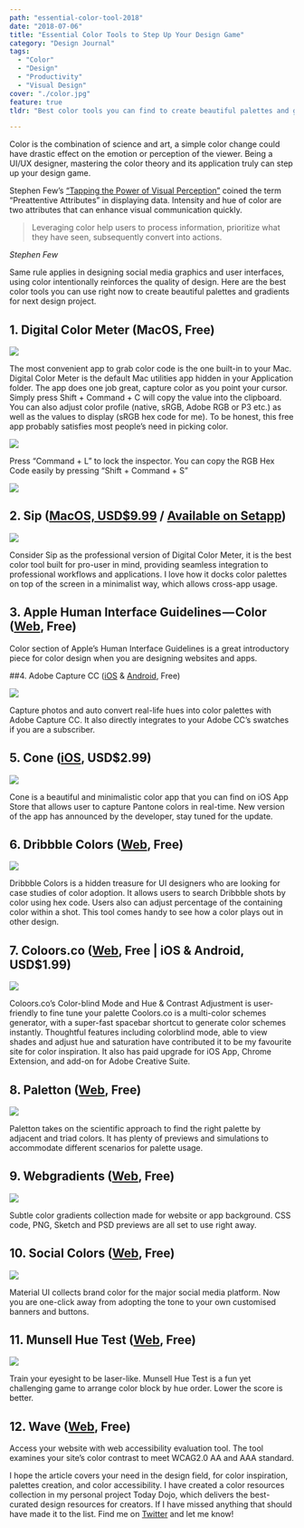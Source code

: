```yaml
---
path: "essential-color-tool-2018"
date: "2018-07-06"
title: "Essential Color Tools to Step Up Your Design Game"
category: "Design Journal"
tags: 
  - "Color"
  - "Design"
  - "Productivity"
  - "Visual Design"
cover: "./color.jpg"
feature: true
tldr: "Best color tools you can find to create beautiful palettes and gradients for your next design project."

---
```


Color is the combination of science and art, a simple color change could have drastic effect on the emotion or perception of the viewer. Being a UI/UX designer, mastering the color theory and its application truly can step up your design game.

Stephen Few’s [“Tapping the Power of Visual Perception”](https://www.perceptualedge.com/articles/ie/visual_perception.pdf) coined the term “Preattentive Attributes” in displaying data. Intensity and hue of color are two attributes that can enhance visual communication quickly. 

> Leveraging color help users to process information, prioritize what they have seen, subsequently convert into actions. 

<cite>Stephen Few</cite>

Same rule applies in designing social media graphics and user interfaces, using color intentionally reinforces the quality of design. Here are the best color tools you can use right now to create beautiful palettes and gradients for next design project.

## 1. Digital Color Meter (MacOS, Free)

![](./2.jpg)

The most convenient app to grab color code is the one built-in to your Mac. Digital Color Meter is the default Mac utilities app hidden in your Application folder. The app does one job great, capture color as you point your cursor. Simply press Shift + Command + C will copy the value into the clipboard. You can also adjust color profile (native, sRGB, Adobe RGB or P3 etc.) as well as the values to display (sRGB hex code for me). To be honest, this free app probably satisfies most people’s need in picking color.

![](./3.gif)

Press “Command + L” to lock the inspector. You can copy the RGB Hex Code easily by pressing “Shift + Command + S”

![](./4.gif)

## 2. Sip ([MacOS, USD$9.99](https://sipapp.io/?ref=todaydojo) / [Available on Setapp](https://setapp.com/get/sip?utm_medium=affiliate+program&utm_source=14&utm_campaign=sipapp.io))

![](./5.jpg)

Consider Sip as the professional version of Digital Color Meter, it is the best color tool built  for pro-user in mind, providing seamless integration to professional workflows and applications. I love how it docks color palettes on top of the screen in a minimalist way, which allows cross-app usage.

## 3. Apple Human Interface Guidelines — Color ([Web](https://developer.apple.com/design/human-interface-guidelines/macos/visual-design/color/), Free)

Color section of Apple’s Human Interface Guidelines is a great introductory piece for color design when you are designing websites and apps.

##4. Adobe Capture CC ([iOS](https://itunes.apple.com/us/app/adobe-capture-cc/id1040200189?mt=8&at=10lSkU) & [Android](https://play.google.com/store/apps/details?id=com.adobe.creativeapps.gather), Free)

![](./6.png)


Capture photos and auto convert real-life hues into color palettes with Adobe Capture CC. It also directly integrates to your Adobe CC’s swatches if you are a subscriber.

## 5. Cone ([iOS](https://itunes.apple.com/us/app/cone-live-color-picker/id1221305627?mt=8&at=10lSkU), USD$2.99)
![](./7.jpg)

Cone is a beautiful and minimalistic color app that you can find on iOS App Store that allows user to capture Pantone colors in real-time. New version of the app has announced by the developer, stay tuned for the update.

## 6. Dribbble Colors ([Web](https://dribbble.com/colors/), Free)
![](./8.png)

Dribbble Colors is a hidden treasure for UI designers who are looking for case studies of color adoption. It allows users to search Dribbble shots by color using hex code. Users also can adjust percentage of the containing color within a shot. This tool comes handy to see how a color plays out in other design.

## 7. Coloors.co ([Web](http://coloors.co/?ref=todaydojo), Free | iOS & Android, USD$1.99)
![](./9.gif)

Coloors.co’s Color-blind Mode and Hue & Contrast Adjustment is user-friendly to fine tune your palette
Coolors.co is a multi-color schemes generator, with a super-fast spacebar shortcut to generate color schemes instantly. Thoughtful features including colorblind mode, able to view shades and adjust hue and saturation have contributed it to be my favourite site for color inspiration. It also has paid upgrade for iOS App, Chrome Extension, and add-on for Adobe Creative Suite.

## 8. Paletton ([Web](http://www.paletton.com/?ref=todaydojo), Free)
![](./10.png)

Paletton takes on the scientific approach to find the right palette by adjacent and triad colors. It has plenty of previews and simulations to accommodate different scenarios for palette usage.

## 9. Webgradients ([Web](https://webgradients.com/?ref=todaydojo), Free)
![](./11.png)

Subtle color gradients collection made for website or app background. CSS code, PNG, Sketch and PSD previews are all set to use right away.

## 10. Social Colors ([Web](https://www.materialui.co/socialcolors), Free)
![](./12.png)

Material UI collects brand color for the major social media platform. Now you are one-click away from adopting the tone to your own customised banners and buttons.

## 11. Munsell Hue Test ([Web](http://www.colormunki.com/game/huetest_kiosk?ref=todaydojo), Free)
![](./13.png)

Train your eyesight to be laser-like. Munsell Hue Test is a fun yet challenging game to arrange color block by hue order. Lower the score is better.

## 12. Wave ([Web](http://wave.webaim.org/), Free)

Access your website with web accessibility evaluation tool. The tool examines your site’s color contrast to meet WCAG2.0 AA and AAA standard.

I hope the article covers your need in the design field, for color inspiration, palettes creation, and color accessibility. I have created a color resources collection in my personal project Today Dojo, which delivers the best-curated design resources for creators. If I have missed anything that should have made it to the list. Find me on [Twitter](http://www.twitter.com/desktopofsamuel) and let me know! 






